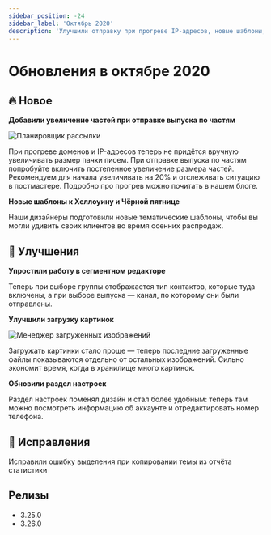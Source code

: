 ```yaml
---
sidebar_position: -24
sidebar_label: 'Октябрь 2020'
description: 'Улучшили отправку при прогреве IP-адресов, новые шаблоны, улучшенная работа в сегментном редакторе и загрузка изображений и другие улучшения и исправления'
---
```



# Обновления в октябре 2020

## 🔥 Новое

**Добавили увеличение частей при отправке выпуска по частям**

<p align="left">
  <img src={sendingPlanner} alt="Планировщик рассылки" />
</p>

При прогреве доменов и IP-адресов теперь не придётся вручную увеличивать размер пачки писем. При отправке выпуска по частям попробуйте включить постепенное увеличение размера частей. Рекомендуем для начала увеличивать на 20% и отслеживать ситуацию в постмастере. Подробно про прогрев можно почитать в нашем блоге.

**Новые шаблоны к Хеллоуину и Чёрной пятнице**

Наши дизайнеры подготовили новые тематические шаблоны, чтобы вы могли удивить своих клиентов во время осенних распродаж.

## 🚀 Улучшения

**Упростили работу в сегментном редакторе**

Теперь при выборе группы отображается тип контактов, которые туда включены, а при выборе выпуска — канал, по которому они были отправлены.

**Улучшили загрузку картинок**

<p align="left">
  <img src={uploadedImagesManager} alt="Менеджер загруженных изображений" />
</p>

Загружать картинки стало проще — теперь последние загруженные файлы показываются отдельно от остальных изображений. Сильно экономит время, когда в хранилище много картинок.

**Обновили раздел настроек**

Раздел настроек поменял дизайн и стал более удобным: теперь там можно посмотреть информацию об аккаунте и отредактировать номер телефона.

## 🐛 Исправления

Исправили ошибку выделения при копировании темы из отчёта статистики

## Релизы

- 3.25.0
- 3.26.0
